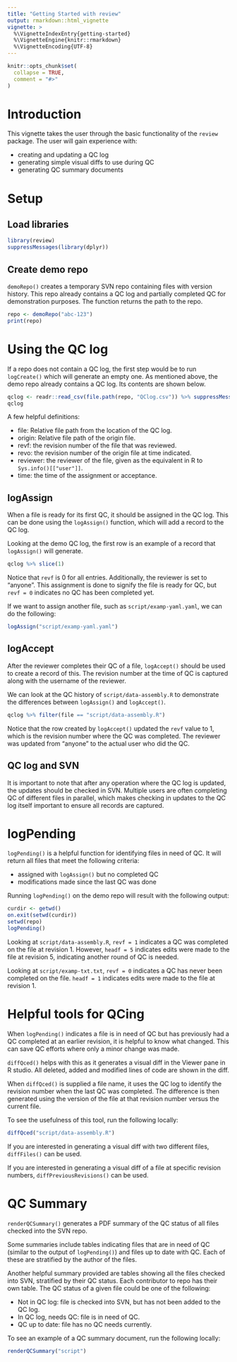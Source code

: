 ```yaml
---
title: "Getting Started with review"
output: rmarkdown::html_vignette
vignette: >
  %\VignetteIndexEntry{getting-started}
  %\VignetteEngine{knitr::rmarkdown}
  %\VignetteEncoding{UTF-8}
---
```


```r
knitr::opts_chunk$set(
  collapse = TRUE,
  comment = "#>"
)
```

# Introduction

This vignette takes the user through the basic functionality of the `review`
package. The user will gain experience with:

- creating and updating a QC log
- generating simple visual diffs to use during QC
- generating QC summary documents

# Setup

## Load libraries

```r
library(review)
suppressMessages(library(dplyr))
```

## Create demo repo

`demoRepo()` creates a temporary SVN repo containing files with version history.
This repo already contains a QC log and partially completed QC for demonstration
purposes. The function returns the path to the repo.

```r
repo <- demoRepo("abc-123")
print(repo)
```

# Using the QC log

If a repo does not contain a QC log, the first step would be to run `logCreate()`
which will generate an empty one. As mentioned above, the demo repo already 
contains a QC log. Its contents are shown below.

```r
qclog <- readr::read_csv(file.path(repo, "QClog.csv")) %>% suppressMessages()
qclog
```

A few helpful definitions:

- file: Relative file path from the location of the QC log.
- origin: Relative file path of the origin file.
- revf: the revision number of the file that was reviewed.
- revo: the revision number of the origin file at time indicated.
- reviewer: the reviewer of the file, given as the equivalent in R to `Sys.info()[["user"]]`.
- time: the time of the assignment or acceptance.

## logAssign

When a file is ready for its first QC, it should be assigned in the QC log. This
can be done using the `logAssign()` function, which will add a record to the QC
log.

Looking at the demo QC log, the first row is an example of a record that
`logAssign()` will generate.

```r
qclog %>% slice(1)
```

Notice that `revf` is 0 for all entries. Additionally, the reviewer is set to
"anyone". This assignment is done to signify the file is ready for QC, but 
`revf = 0` indicates no QC has been completed yet. 

If we want to assign another file, such as `script/examp-yaml.yaml`, we can do 
the following:

```r
logAssign("script/examp-yaml.yaml")
```

## logAccept

After the reviewer completes their QC of a file, `logAccept()` should be used to
create a record of this. The revision number at the time of QC is captured along
with the username of the reviewer. 

We can look at the QC history of `script/data-assembly.R` to demonstrate the
differences between `logAssign()` and `logAccept()`.

```r
qclog %>% filter(file == "script/data-assembly.R")
```

Notice that the row created by `logAccept()` updated the `revf` value to 1, which
is the revision number where the QC was completed. The reviewer was updated from
"anyone" to the actual user who did the QC.

## QC log and SVN

It is important to note that after any operation where the QC log is updated, 
the updates should be checked in SVN. Multiple users are often completing QC of
different files in parallel, which makes checking in updates to the QC log itself
important to ensure all records are captured. 

# logPending

`logPending()` is a helpful function for identifying files in need of QC. 
It will return all files that meet the following criteria:

- assigned with `logAssign()` but no completed QC
- modifications made since the last QC was done

Running `logPending()` on the demo repo will result with the following output:

```r
curdir <- getwd()
on.exit(setwd(curdir))
setwd(repo)
logPending()
```

Looking at `script/data-assembly.R`, `revf = 1` indicates a QC was
completed on the file at revision 1. However, `headf = 5` indicates edits were
made to the file at revision 5, indicating another round of QC is needed.

Looking at `script/examp-txt.txt`, `revf = 0` indicates a QC has never been 
completed on the file. `headf = 1` indicates edits were made to the file at 
revision 1.

# Helpful tools for QCing

When `logPending()` indicates a file is in need of QC but has previously had a 
QC completed at an earlier revision, it is helpful to know what changed. This 
can save QC efforts where only a minor change was made. 

`diffQced()` helps with this as it generates a visual diff in the Viewer pane 
in R studio. All deleted, added and modified lines of code are shown in the diff. 

When `diffQced()` is supplied a file name, it uses the QC log to identify the
revision number when the last QC was completed. The difference is then generated 
using the version of the file at that revision number versus the current file.

To see the usefulness of this tool, run the following locally:

```r
diffQced("script/data-assembly.R")
```

If you are interested in generating a visual diff with two different files, 
`diffFiles()` can be used. 

If you are interested in generating a visual diff of a file at specific 
revision numbers, `diffPreviousRevisions()` can be used.

# QC Summary

`renderQCSummary()` generates a PDF summary of the QC status of all files
checked into the SVN repo.

Some summaries include tables indicating files that are in need of QC (similar
to the output of `logPending()`) and files up to date with QC. Each of these
are stratified by the author of the files. 

Another helpful summary provided are tables showing all the files checked into
SVN, stratified by their QC status. Each contributor to repo has their own table.
The QC status of a given file could be one of the following:

- Not in QC log: file is checked into SVN, but has not been added to the QC log.
- In QC log, needs QC: file is in need of QC.
- QC up to date: file has no QC needs currently. 

To see an example of a QC summary document, run the following locally:

```r
renderQCSummary("script")
```
